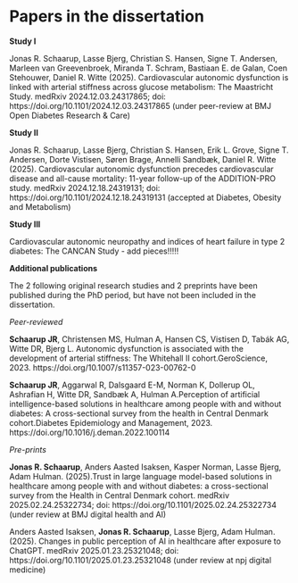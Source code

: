 # Papers in the dissertation {#sec-linked-papers .unnumbered}

**Study I**

Jonas R. Schaarup, Lasse Bjerg, Christian S. Hansen, Signe T. Andersen, Marleen van Greevenbroek, Miranda T. Schram, Bastiaan E. de Galan, Coen Stehouwer, Daniel R. Witte (2025). Cardiovascular autonomic dysfunction is linked with arterial stiffness across glucose metabolism: The Maastricht Study. medRxiv 2024.12.03.24317865; doi: https://doi.org/10.1101/2024.12.03.24317865 (under peer-review at BMJ Open Diabetes Research & Care)

**Study II**

Jonas R. Schaarup, Lasse Bjerg, Christian S. Hansen, Erik L. Grove, Signe T. Andersen, Dorte Vistisen, Søren Brage, Annelli Sandbæk, Daniel R. Witte (2025). Cardiovascular autonomic dysfunction precedes cardiovascular disease and all-cause mortality: 11-year follow-up of the ADDITION-PRO study. medRxiv 2024.12.18.24319131; doi: https://doi.org/10.1101/2024.12.18.24319131 (accepted at Diabetes, Obesity and Metabolism)

**Study III**

Cardiovascular autonomic neuropathy and indices of heart failure in type 2 diabetes: The CANCAN Study - add pieces!!!!!

\newpage

**Additional publications**

The 2 following original research studies and 2 preprints have been published during the PhD period, but have not been included in the dissertation.

*Peer-reviewed*

**Schaarup JR**, Christensen MS, Hulman A, Hansen CS, Vistisen D, Tabák AG, Witte DR, Bjerg L. Autonomic dysfunction is associated with the development of arterial stiffness: The Whitehall II cohort.GeroScience, 2023. https://doi.org/10.1007/s11357-023-00762-0

**Schaarup JR**, Aggarwal R, Dalsgaard E-M, Norman K, Dollerup OL, Ashrafian H, Witte DR, Sandbæk A, Hulman A.Perception of artificial intelligence-based solutions in healthcare among people with and without diabetes: A cross-sectional survey from the health in Central Denmark cohort.Diabetes Epidemiology and Management, 2023. https://doi.org/10.1016/j.deman.2022.100114

*Pre-prints*

**Jonas R. Schaarup**, Anders Aasted Isaksen, Kasper Norman, Lasse Bjerg, Adam Hulman. (2025).Trust in large language model-based solutions in healthcare among people with and without diabetes: a cross-sectional survey from the Health in Central Denmark cohort. medRxiv 2025.02.24.25322734; doi: https://doi.org/10.1101/2025.02.24.25322734 (under review at BMJ digital health and AI)

Anders Aasted Isaksen, **Jonas R. Schaarup**, Lasse Bjerg, Adam Hulman. (2025). Changes in public perception of AI in healthcare after exposure to ChatGPT. medRxiv 2025.01.23.25321048; doi: https://doi.org/10.1101/2025.01.23.25321048 (under review at npj digital medicine)


```{=tex}
\newpage

{\let\clearpage\relax \tableofcontents} 

\listoffigures

\listoftables
```
